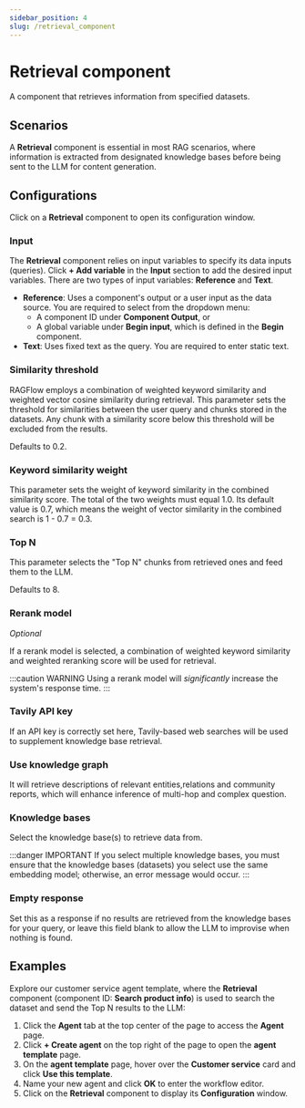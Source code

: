 ```yaml
---
sidebar_position: 4
slug: /retrieval_component
---
```


# Retrieval component

A component that retrieves information from specified datasets.

## Scenarios

A **Retrieval** component is essential in most RAG scenarios, where information is extracted from designated knowledge bases before being sent to the LLM for content generation.

## Configurations

Click on a **Retrieval** component to open its configuration window.

### Input

The **Retrieval** component relies on input variables to specify its data inputs (queries). Click **+ Add variable** in the **Input** section to add the desired input variables. There are two types of input variables: **Reference** and **Text**.

- **Reference**: Uses a component's output or a user input as the data source. You are required to select from the dropdown menu:
  - A component ID under **Component Output**, or 
  - A global variable under **Begin input**, which is defined in the **Begin** component.
- **Text**: Uses fixed text as the query. You are required to enter static text.

### Similarity threshold

RAGFlow employs a combination of weighted keyword similarity and weighted vector cosine similarity during retrieval. This parameter sets the threshold for similarities between the user query and chunks stored in the datasets. Any chunk with a similarity score below this threshold will be excluded from the results.

Defaults to 0.2.

### Keyword similarity weight

This parameter sets the weight of keyword similarity in the combined similarity score. The total of the two weights must equal 1.0. Its default value is 0.7, which means the weight of vector similarity in the combined search is 1 - 0.7 = 0.3.

### Top N

This parameter selects the "Top N" chunks from retrieved ones and feed them to the LLM.

Defaults to 8.


### Rerank model

*Optional*

If a rerank model is selected, a combination of weighted keyword similarity and weighted reranking score will be used for retrieval.

:::caution WARNING
Using a rerank model will *significantly* increase the system's response time.
:::

### Tavily API key

If an API key is correctly set here, Tavily-based web searches will be used to supplement knowledge base retrieval.

### Use knowledge graph

It will retrieve descriptions of relevant entities,relations and community reports, which will enhance inference of multi-hop and complex question.

### Knowledge bases 

Select the knowledge base(s) to retrieve data from.

:::danger IMPORTANT 
If you select multiple knowledge bases, you must ensure that the knowledge bases (datasets) you select use the same embedding model; otherwise, an error message would occur.
:::

### Empty response

Set this as a response if no results are retrieved from the knowledge bases for your query, or leave this field blank to allow the LLM to improvise when nothing is found.

## Examples

Explore our customer service agent template, where the **Retrieval** component (component ID: **Search product info**) is used to search the dataset and send the Top N results to the LLM:

1. Click the **Agent** tab at the top center of the page to access the **Agent** page.
2. Click **+ Create agent** on the top right of the page to open the **agent template** page.
3. On the **agent template** page, hover over the **Customer service** card and click **Use this template**.
4. Name your new agent and click **OK** to enter the workflow editor.
5. Click on the **Retrieval** component to display its **Configuration** window.